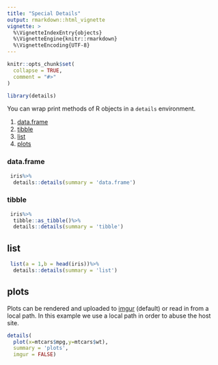 ```yaml
---
title: "Special Details"
output: rmarkdown::html_vignette
vignette: >
  %\VignetteIndexEntry{objects}
  %\VignetteEngine{knitr::rmarkdown}
  %\VignetteEncoding{UTF-8}
---
```


```r
knitr::opts_chunk$set(
  collapse = TRUE,
  comment = "#>"
)
```

```r
library(details)
```

You can wrap print methods of R objects in a `details` environment.

  1. [data.frame](#data.frame)
  1. [tibble](#tibble)
  1. [list](#list)
  1. [plots](#plots)
  
### data.frame

```r
 iris%>%
  details::details(summary = 'data.frame')
```

### tibble

```r
 iris%>%
  tibble::as_tibble()%>%
  details::details(summary = 'tibble')
```

## list

```r
 list(a = 1,b = head(iris))%>%
  details::details(summary = 'list')
```

## plots

Plots can be rendered and uploaded to [imgur](https://imgur.com) (default) or read in from a local path. In this example we use a local path in order to abuse the host site. 

```r

details(
  plot(x=mtcars$mpg,y=mtcars$wt),
  summary = 'plots',
  imgur = FALSE)

```
